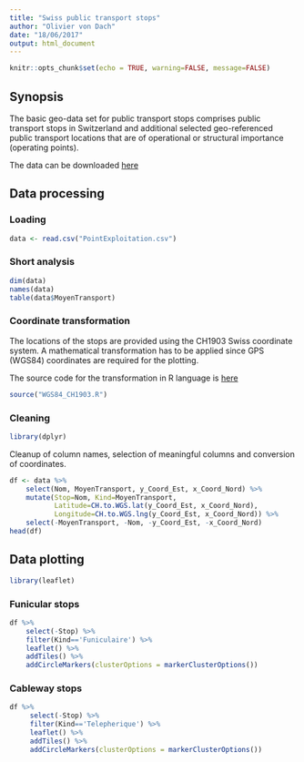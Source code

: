```yaml
---
title: "Swiss public transport stops"
author: "Olivier von Dach"
date: "18/06/2017"
output: html_document
---
```


```r
knitr::opts_chunk$set(echo = TRUE, warning=FALSE, message=FALSE)
```

## Synopsis

The basic geo-data set for public transport stops comprises public transport stops in Switzerland and additional selected geo-referenced public transport locations that are of operational or structural importance (operating points).

The data can be downloaded [here](https://opendata.swiss/en/dataset/haltestellen-des-offentlichen-verkehrs)

## Data processing

### Loading

```r
data <- read.csv("PointExploitation.csv")
```

### Short analysis

```r
dim(data)
names(data)
table(data$MoyenTransport)
```

### Coordinate transformation

The locations of the stops are provided using the CH1903 Swiss coordinate system. A mathematical transformation has to be applied since GPS (WGS84) coordinates are required for the plotting.  

The source code for the transformation in R language is [here](https://github.com/ValentinMinder/Swisstopo-WGS84-LV03/blob/master/scripts/r/WGS84_CH1903.R)

```r
source("WGS84_CH1903.R")
```

### Cleaning

```r
library(dplyr)
```

Cleanup of column names, selection of meaningful columns and conversion of coordinates.

```r
df <- data %>% 
    select(Nom, MoyenTransport, y_Coord_Est, x_Coord_Nord) %>% 
    mutate(Stop=Nom, Kind=MoyenTransport,
           Latitude=CH.to.WGS.lat(y_Coord_Est, x_Coord_Nord), 
           Longitude=CH.to.WGS.lng(y_Coord_Est, x_Coord_Nord)) %>% 
    select(-MoyenTransport, -Nom, -y_Coord_Est, -x_Coord_Nord)
head(df)
```

## Data plotting

```r
library(leaflet)
```

### Funicular stops

```r
df %>% 
    select(-Stop) %>% 
    filter(Kind=='Funiculaire') %>%
    leaflet() %>%
    addTiles() %>%
    addCircleMarkers(clusterOptions = markerClusterOptions())
```

### Cableway stops

```r
df %>% 
     select(-Stop) %>% 
     filter(Kind=='Telepherique') %>%
     leaflet() %>%
     addTiles() %>%
     addCircleMarkers(clusterOptions = markerClusterOptions())
```

